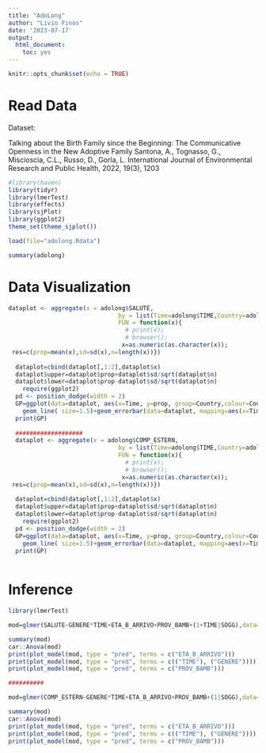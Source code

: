 ---
title: "AdoLong"
author: "Livio Finos"
date: '2023-07-17'
output: 
  html_document: 
    toc: yes
---

```{r setup, include=FALSE}
knitr::opts_chunk$set(echo = TRUE)
```

# Read Data

Dataset:

Talking about the Birth Family since the Beginning: The Communicative Openness in the New Adoptive Family
Santona, A., Tognasso, G., Miscioscia, C.L., Russo, D., Gorla, L.
International Journal of Environmental Research and Public Health, 2022, 19(3), 1203

```{r}
#library(haven)
library(tidyr)
library(lmerTest)
library(effects)
library(sjPlot)
library(ggplot2)
theme_set(theme_sjplot())

load(file="adolong.Rdata")

summary(adolong)

```

# Data Visualization

```{r}
dataplot <- aggregate(x = adolong$SALUTE, 
                               by = list(Time=adolong$TIME,Country=adolong$PROV_BAMB), 
                               FUN = function(x){
                                 # print(x);
                                 # browser();
                                x=as.numeric(as.character(x));
 res=c(prop=mean(x),sd=sd(x),n=length(x))})
  
  dataplot=cbind(dataplot[,1:2],dataplot$x)
  dataplot$upper=dataplot$prop+dataplot$sd/sqrt(dataplot$n)
  dataplot$lower=dataplot$prop-dataplot$sd/sqrt(dataplot$n)
    require(ggplot2)
  pd <- position_dodge(width = 2)
  GP=ggplot(data=dataplot, aes(x=Time, y=prop, group=Country,colour=Country)) + 
    geom_line( size=1.5)+geom_errorbar(data=dataplot, mapping=aes(x=Time, ymin=upper, ymax=lower), position=pd, width=0.2, size=1, color="grey",alpha=.5)
  print(GP)  
  
  ###################
  dataplot <- aggregate(x = adolong$COMP_ESTERN, 
                               by = list(Time=adolong$TIME,Country=adolong$PROV_BAMB), 
                               FUN = function(x){
                                 # print(x);
                                 # browser();
                                x=as.numeric(as.character(x));
 res=c(prop=mean(x),sd=sd(x),n=length(x))})
  
  dataplot=cbind(dataplot[,1:2],dataplot$x)
  dataplot$upper=dataplot$prop+dataplot$sd/sqrt(dataplot$n)
  dataplot$lower=dataplot$prop-dataplot$sd/sqrt(dataplot$n)
    require(ggplot2)
  pd <- position_dodge(width = 2)
  GP=ggplot(data=dataplot, aes(x=Time, y=prop, group=Country,colour=Country)) + 
    geom_line( size=1.5)+geom_errorbar(data=dataplot, mapping=aes(x=Time, ymin=upper, ymax=lower), position=pd, width=0.2, size=1, color="grey",alpha=.5)
  print(GP)  
  
```


# Inference
```{r}


library(lmerTest)

mod=glmer(SALUTE~GENERE*TIME+ETA_B_ARRIVO+PROV_BAMB+(1+TIME|SOGG),data=adolong,family=binomial,control=glmerControl(optimizer = "bobyqa", optCtrl = list(maxfun = 2e5)))

summary(mod)  
car::Anova(mod)
print(plot_model(mod, type = "pred", terms = c("ETA_B_ARRIVO")))
print(plot_model(mod, type = "pred", terms = c(("TIME"), ("GENERE"))))
print(plot_model(mod, type = "pred", terms = c("PROV_BAMB")))

##########

mod=glmer(COMP_ESTERN~GENERE*TIME+ETA_B_ARRIVO+PROV_BAMB+(1|SOGG),data=adolong,family=binomial,control=glmerControl(optimizer = "bobyqa", optCtrl = list(maxfun = 2e5)))

summary(mod)  
car::Anova(mod)
print(plot_model(mod, type = "pred", terms = c("ETA_B_ARRIVO")))
print(plot_model(mod, type = "pred", terms = c(("TIME"), ("GENERE"))))
print(plot_model(mod, type = "pred", terms = c("PROV_BAMB")))

```